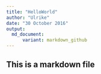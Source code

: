 ```yaml
---
title: "HelloWorld"
author: "Ulrike"
date: "30 October 2016"
output: 
  md_document:
      variant: markdown_github
---
```

## This is a markdown file